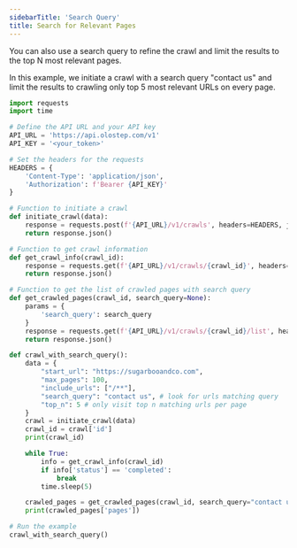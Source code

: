 ```yaml
---
sidebarTitle: 'Search Query'
title: Search for Relevant Pages
---
```


You can also use a search query to refine the crawl and limit the results to the top N most relevant pages.

In this example, we initiate a crawl with a search query "contact us" and limit the results to crawling only top 5 most relevant URLs on every page.

<CodeGroup>

```python crawl-search-query.py
import requests
import time

# Define the API URL and your API key
API_URL = 'https://api.olostep.com/v1'
API_KEY = '<your_token>'

# Set the headers for the requests
HEADERS = {
    'Content-Type': 'application/json',
    'Authorization': f'Bearer {API_KEY}'
}

# Function to initiate a crawl
def initiate_crawl(data):
    response = requests.post(f'{API_URL}/v1/crawls', headers=HEADERS, json=data)
    return response.json()

# Function to get crawl information
def get_crawl_info(crawl_id):
    response = requests.get(f'{API_URL}/v1/crawls/{crawl_id}', headers=HEADERS)
    return response.json()

# Function to get the list of crawled pages with search query
def get_crawled_pages(crawl_id, search_query=None):
    params = {
        'search_query': search_query
    }
    response = requests.get(f'{API_URL}/v1/crawls/{crawl_id}/list', headers=HEADERS, params=params)
    return response.json()

def crawl_with_search_query():
    data = {
        "start_url": "https://sugarbooandco.com",
        "max_pages": 100,
        "include_urls": ["/**"],
        "search_query": "contact us", # look for urls matching query
        "top_n": 5 # only visit top n matching urls per page
    }
    crawl = initiate_crawl(data)
    crawl_id = crawl['id']
    print(crawl_id)

    while True:
        info = get_crawl_info(crawl_id)
        if info['status'] == 'completed':
            break
        time.sleep(5)

    crawled_pages = get_crawled_pages(crawl_id, search_query="contact us")
    print(crawled_pages['pages'])

# Run the example
crawl_with_search_query()
```
</CodeGroup>